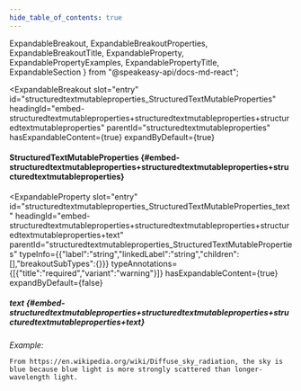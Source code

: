 ```yaml
---
hide_table_of_contents: true
---
```

  ExpandableBreakout,
  ExpandableBreakoutProperties,
  ExpandableBreakoutTitle,
  ExpandableProperty,
  ExpandablePropertyExamples,
  ExpandablePropertyTitle,
  ExpandableSection
} from "@speakeasy-api/docs-md-react";

<ExpandableSection>

<ExpandableBreakout
  slot="entry"
  id="structuredtextmutableproperties_StructuredTextMutableProperties"
  headingId="embed-structuredtextmutableproperties+structuredtextmutableproperties+structuredtextmutableproperties"
  parentId="structuredtextmutableproperties"
  hasExpandableContent={true}
  expandByDefault={true}
>

<ExpandableBreakoutTitle slot="title">

#### StructuredTextMutableProperties \{#embed-structuredtextmutableproperties+structuredtextmutableproperties+structuredtextmutableproperties\}

</ExpandableBreakoutTitle>

<ExpandableBreakoutProperties slot="properties">

<ExpandableProperty
  slot="entry"
  id="structuredtextmutableproperties_StructuredTextMutableProperties_text"
  headingId="embed-structuredtextmutableproperties+structuredtextmutableproperties+structuredtextmutableproperties+text"
  parentId="structuredtextmutableproperties_StructuredTextMutableProperties"
  typeInfo={{"label":"string","linkedLabel":"string","children":[],"breakoutSubTypes":{}}}
  typeAnnotations={[{"title":"required","variant":"warning"}]}
  hasExpandableContent={true}
  expandByDefault={false}
>

<ExpandablePropertyTitle slot="title">

##### text \{#embed-structuredtextmutableproperties+structuredtextmutableproperties+structuredtextmutableproperties+text\}

</ExpandablePropertyTitle>

<ExpandablePropertyExamples slot="examples">

_Example:_

```
From https://en.wikipedia.org/wiki/Diffuse_sky_radiation, the sky is blue because blue light is more strongly scattered than longer-wavelength light.
```

</ExpandablePropertyExamples>

</ExpandableProperty>

</ExpandableBreakoutProperties>

</ExpandableBreakout>

</ExpandableSection>